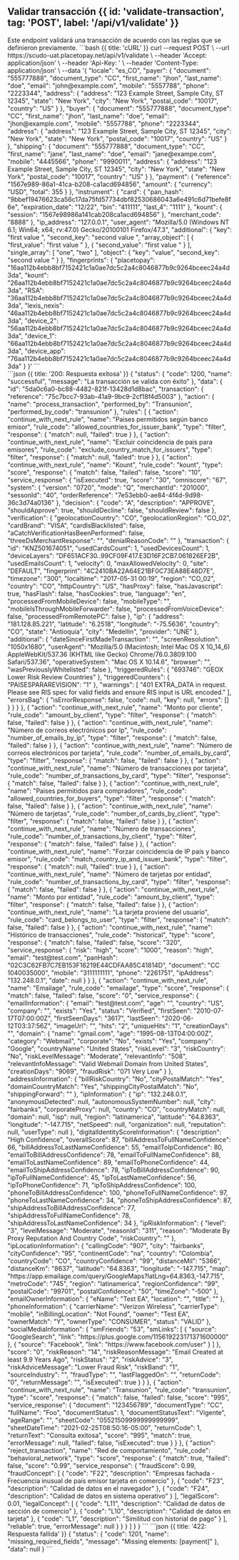 
## Validar transacción {{ id: 'validate-transaction', tag: 'POST', label: '/api/v1/validate' }}

<Row>
    <Col>
        Este endpoint validará una transacción de acuerdo con las reglas que se definieron previamente.
        <ApiReader
            path="/api/v1/validate"
            method="POST"
            type="header"
            api={props.refs}
        />
        <ApiReader
            path="/api/v1/validate"
            method="POST"
            api={props.refs}
        />
    </Col>
    <Col sticky>
        <CodeGroup title="Solicitud" tag="POST" label="/api/v1/validate">
            ```bash {{ title: 'cURL' }}
                curl --request POST \
                  --url https://scudo-uat.placetopay.net/api/v1/validate \
                  --header 'Accept: application/json' \
                  --header 'Api-Key: ' \
                  --header 'Content-Type: application/json' \
                  --data '{
                  "locale": "es_CO",
                  "payer": {
                    "document": "555777888",
                    "document_type": "CC",
                    "first_name": "jhon",
                    "last_name": "doe",
                    "email": "john@example.com",
                    "mobile": "5557788",
                    "phone": "2223344",
                    "address": {
                      "address": "123 Example Street, Sample City, ST 12345",
                      "state": "New York",
                      "city": "New York",
                      "postal_code": "10017",
                      "country": "US"
                    }
                  },
                  "buyer": {
                    "document": "555777888",
                    "document_type": "CC",
                    "first_name": "jhon",
                    "last_name": "doe",
                    "email": "jhon@example.com",
                    "mobile": "5557788",
                    "phone": "2223344",
                    "address": {
                      "address": "123 Example Street, Sample City, ST 12345",
                      "city": "New York",
                      "state": "New York",
                      "postal_code": "10017",
                      "country": "US"
                    }
                  },
                  "shipping": {
                    "document": "555777888",
                    "document_type": "CC",
                    "first_name": "jane",
                    "last_name": "doe",
                    "email": "jane@exampe.com",
                    "mobile": "4445566",
                    "phone": "9990011",
                    "address": {
                      "address": "123 Example Street, Sample City, ST 12345",
                      "city": "New York",
                      "state": "New York",
                      "postal_code": "10017",
                      "country": "US"
                    }
                  },
                  "payment": {
                    "reference": "1567e989-86a1-41ca-b208-ca1acd694856",
                    "amount": {
                      "currency": "USD",
                      "total": 355
                    }
                  },
                  "instrument": {
                    "card": {
                      "pan_hash": "9bbef19476623ca56c17da75fd57734dbf82530686043a6e491c6d71befe8f6e",
                      "expiration_date": "12/22",
                      "bin": "411111",
                      "last_4": "1111"
                    },
                    "kount": {
                      "session": "1567e98986a141cab208ca1acd694856"
                    },
                    "merchant_code": "8888"
                  },
                  "ip_address": "127.0.0.1",
                  "user_agent": "Mozilla/5.0 (Windows NT 6.1; Win64; x64; rv:47.0) Gecko/20100101 Firefox/47.3",
                  "additional": {
                    "key": "first value ",
                    "second_key": "second value ",
                    "array_object": [
                      {
                        "first_value": "first value "
                      },
                      {
                        "second_value": "first value "
                      }
                    ],
                    "single_array": [
                      "one",
                      "two"
                    ],
                    "object": {
                      "key": "value",
                      "second_key": "second value "
                    }
                  },
                  "fingerprints": {
                    "placetopay": "16aa112b4ebb8bf7152421c1a0ae7dc5c2a4c8046877b9c9264bceec24a4d3da",
                    "kount": "26aa112b4ebb8bf7152421c1a0ae7dc5c2a4c8046877b9c9264bceec24a4d3da",
                    "RSA": "36aa112b4ebb8bf7152421c1a0ae7dc5c2a4c8046877b9c9264bceec24a4d3da",
                    "lexis_nexis": "46aa112b4ebb8bf7152421c1a0ae7dc5c2a4c8046877b9c9264bceec24a4d3da",
                    "device_2": "56aa112b4ebb8bf7152421c1a0ae7dc5c2a4c8046877b9c9264bceec24a4d3da",
                    "device_1": "66aa112b4ebb8bf7152421c1a0ae7dc5c2a4c8046877b9c9264bceec24a4d3da",
                    "device_app": "76aa112b4ebb8bf7152421c1a0ae7dc5c2a4c8046877b9c9264bceec24a4d3da"
                  }
                }'
            ```
        </CodeGroup>
    </Col>
</Row>

<Row>
    <Col>
        <ApiReader
            path="/api/v1/validate"
            method="POST"
            type="response"
            api={props.refs}
        />
    </Col>
    <Col sticky>
        <br />
        <CodeGroup title="Respuesta">
            ```json {{ title: '200: Respuesta exitosa' }}
            {
              "status": {
                "code": 1200,
                "name": "successful",
                "message": "La transacción se valida con éxito"
              },
              "data": {
                "id": "5da0c6a0-bc88-4482-821f-13428d1d8bac",
                "transaction": {
                  "reference": "75c7bcc7-93ab-41a9-9bc9-2cf18f4d5003"
                },
                "action": {
                  "name": "process_transaction",
                  "performed_by": "Transunion",
                  "performed_by_code": "transunion"
                },
                "rules": [
                  {
                    "action": "continue_with_next_rule",
                    "name": "Paises permitidos según banco emisor",
                    "rule_code": "allowed_countries_for_issuer_bank",
                    "type": "filter",
                    "response": {
                      "match": null,
                      "failed": true
                    }
                  },
                  {
                    "action": "continue_with_next_rule",
                    "name": "Excluir coincidencia de pais para emisores",
                    "rule_code": "exclude_country_match_for_issuers",
                    "type": "filter",
                    "response": {
                      "match": null,
                      "failed": true
                    }
                  },
                  {
                    "action": "continue_with_next_rule",
                    "name": "Kount",
                    "rule_code": "kount",
                    "type": "score",
                    "response": {
                      "match": false,
                      "failed": false,
                      "score": "10",
                      "service_response": {
                        "isExecuted": true,
                        "score": "30",
                        "omniscore": "67",
                        "system": {
                          "version": "0720",
                          "mode": "Q",
                          "merchantId": "201000",
                          "sessonId": "40",
                          "orderReference": "7e53ebb0-ae84-4f4d-9d98-36c3d74a0136"
                        },
                        "decision": {
                          "code": "A",
                          "description": "APPROVE",
                          "shouldApprove": true,
                          "shouldDecline": false,
                          "shouldReview": false
                        },
                        "verification": {
                          "geolocationCountry": "CO",
                          "geolocationRegion": "CO_02",
                          "cardBrand": "VISA",
                          "cardIsBlacklisted": false,
                          "aCatchVerificationHasBeenPerformed": false,
                          "threeDsMerchantResponse": "",
                          "denialReasonCode": ""
                        },
                        "transaction": {
                          "id": "KNZ501674051",
                          "usedCardsCount": 1,
                          "usedDevicesCount": 1,
                          "deviceLayers": "DF651ACF30..99CF09F417.E3D16F2CB7.061826EF2B",
                          "usedEmailsCount": 1,
                          "velocity": 0,
                          "maxAllowedVelocity": 0,
                          "site": "DEFAULT",
                          "fingerprint": "4C2410BA22A64E21BF0C73EA88E48D7E",
                          "timezone": "300",
                          "localtime": "2017-05-31 00:19",
                          "region": "CO_02",
                          "country": "CO",
                          "httpCountry": "US",
                          "hasProxy": false,
                          "hasJavascript": true,
                          "hasFlash": false,
                          "hasCookies": true,
                          "language": "en",
                          "processedFromMobileDevice": false,
                          "mobileType": "",
                          "mobileIsThroughMobileForwarder": false,
                          "processedFromVoiceDevice": false,
                          "processedFromRemotePC": false
                        },
                        "ip": {
                          "address": "181.128.85.221",
                          "latitude": "6.2518",
                          "longitude": "-75.5636",
                          "country": "CO",
                          "state": "Antioquia",
                          "city": "Medellin",
                          "provider": "UNE"
                        },
                        "additional": {
                          "dateSinceFirstMadeTransaction": "",
                          "screenResolution": "1050x1680",
                          "userAgent": "Mozilla/5.0 (Macintosh; Intel Mac OS X 10_14_6) AppleWebKit/537.36 (KHTML like Gecko) Chrome/76.0.3809.100 Safari/537.36",
                          "operativeSystem": "Mac OS X 10.14.6",
                          "browser": "",
                          "wasPreviouslyWhitelisted": false
                        },
                        "triggeredRules": {
                          "693746": "GEOX Lower Risk Review Countries"
                        },
                        "triggeredCounters": {
                          "PAISESPARAREVISION": "1"
                        },
                        "warnings": [
                          "401 EXTRA_DATA in request. Please see RIS spec for valid fields and ensure RIS input is URL encoded."
                        ],
                        "errorsBag": {
                          "isErrorResponse": false,
                          "code": null,
                          "key": null,
                          "errors": []
                        }
                      }
                    }
                  },
                  {
                    "action": "continue_with_next_rule",
                    "name": "Monto por cliente",
                    "rule_code": "amount_by_client",
                    "type": "filter",
                    "response": {
                      "match": false,
                      "failed": false
                    }
                  },
                  {
                    "action": "continue_with_next_rule",
                    "name": "Número de correos electrónicos por Ip",
                    "rule_code": "number_of_emails_by_ip",
                    "type": "filter",
                    "response": {
                      "match": false,
                      "failed": false
                    }
                  },
                  {
                    "action": "continue_with_next_rule",
                    "name": "Número de correos electrónicos por tarjeta",
                    "rule_code": "number_of_emails_by_card",
                    "type": "filter",
                    "response": {
                      "match": false,
                      "failed": false
                    }
                  },
                  {
                    "action": "continue_with_next_rule",
                    "name": "Número de transacciones por tarjeta",
                    "rule_code": "number_of_transactions_by_card",
                    "type": "filter",
                    "response": {
                      "match": false,
                      "failed": false
                    }
                  },
                  {
                    "action": "continue_with_next_rule",
                    "name": "Paises permitidos para compradores",
                    "rule_code": "allowed_countries_for_buyers",
                    "type": "filter",
                    "response": {
                      "match": false,
                      "failed": false
                    }
                  },
                  {
                    "action": "continue_with_next_rule",
                    "name": "Número de tarjetas",
                    "rule_code": "number_of_cards_by_client",
                    "type": "filter",
                    "response": {
                      "match": false,
                      "failed": false
                    }
                  },
                  {
                    "action": "continue_with_next_rule",
                    "name": "Número de transacciones",
                    "rule_code": "number_of_transactions_by_client",
                    "type": "filter",
                    "response": {
                      "match": false,
                      "failed": false
                    }
                  },
                  {
                    "action": "continue_with_next_rule",
                    "name": "Forzar coincidencia de IP país y banco emisor",
                    "rule_code": "match_country_ip_and_issuer_bank",
                    "type": "filter",
                    "response": {
                      "match": null,
                      "failed": true
                    }
                  },
                  {
                    "action": "continue_with_next_rule",
                    "name": "Número de tarjetas por entidad",
                    "rule_code": "number_of_transactions_by_card",
                    "type": "filter",
                    "response": {
                      "match": false,
                      "failed": false
                    }
                  },
                  {
                    "action": "continue_with_next_rule",
                    "name": "Monto por entidad",
                    "rule_code": "amount_by_client",
                    "type": "filter",
                    "response": {
                      "match": false,
                      "failed": false
                    }
                  },
                  {
                    "action": "continue_with_next_rule",
                    "name": "La tarjeta proviene del usuario",
                    "rule_code": "card_belongs_to_user",
                    "type": "filter",
                    "response": {
                      "match": false,
                      "failed": false
                    }
                  },
                  {
                    "action": "continue_with_next_rule",
                    "name": "Histórico de transacciones",
                    "rule_code": "historical",
                    "type": "score",
                    "response": {
                      "match": false,
                      "failed": false,
                      "score": "320",
                      "service_response": {
                        "risk": "high",
                        "score": "1000",
                        "reason": "high",
                        "email": "test@test.com",
                        "panHash": "02C3C62FB7C7EB153F16219E44CDFAA85C41814D",
                        "document": "CC 1040035000",
                        "mobile": "3111111111",
                        "phone": "2261751",
                        "ipAddress": "132.248.0.1",
                        "date": null
                      }
                    }
                  },
                  {
                    "action": "continue_with_next_rule",
                    "name": "Emailage",
                    "rule_code": "emailage",
                    "type": "score",
                    "response": {
                      "match": false,
                      "failed": false,
                      "score": "0",
                      "service_response": {
                        "emailInformation": {
                          "email": "test@test.com",
                          "age": "",
                          "country": "US",
                          "company": "",
                          "exists": "Yes",
                          "status": "Verified",
                          "firstSeen": "2010-07-17T07:00:00Z",
                          "firstSeenDays": "3617",
                          "lastSeen": "2020-06-12T03:37:56Z",
                          "imageUrl": "",
                          "hits": "2",
                          "uniqueHits": "1",
                          "creationDays": "",
                          "domain": {
                            "name": "gmail.com",
                            "age": "1995-08-13T04:00:00Z",
                            "category": "Webmail",
                            "corporate": "No",
                            "exists": "Yes",
                            "company": "Google",
                            "countryName": "United States",
                            "riskLevel": "3",
                            "riskCountry": "No",
                            "riskLevelMessage": "Moderate",
                            "relevantInfo": "508",
                            "relevantInfoMessage": "Valid Webmail Domain from United States",
                            "creationDays": "9069",
                            "fraudRisk": "071 Very Low"
                          }
                        },
                        "addressInformation": {
                          "billRiskCountry": "No",
                          "cityPostalMatch": "Yes",
                          "domainCountryMatch": "Yes",
                          "shippingCityPostalMatch": "No",
                          "shippingForward": ""
                        },
                        "ipInformation": {
                          "ip": "132.248.0.1",
                          "anonymousDetected": null,
                          "autonomousSystemNumber": null,
                          "city": "fairbanks",
                          "corporateProxy": null,
                          "country": "CO",
                          "countryMatch": null,
                          "domain": null,
                          "isp": null,
                          "region": "latinamerica",
                          "latitude": "64.8363",
                          "longitude": "-147.715",
                          "netSpeed": null,
                          "organization": null,
                          "reputation": null,
                          "userType": null
                        },
                        "digitalIdentityScoreInformation": {
                          "description": "High Confidence",
                          "overallScore": 87,
                          "billAddressToFullNameConfidence": 66,
                          "billAddressToLastNameConfidence": 55,
                          "emailToIpConfidence": 80,
                          "emailToBillAddressConfidence": 78,
                          "emailToFullNameConfidence": 88,
                          "emailToLastNameConfidence": 89,
                          "emailToPhoneConfidence": 44,
                          "emailToShipAddressConfidence": 78,
                          "ipToBillAddressConfidence": 90,
                          "ipToFullNameConfidence": 45,
                          "ipToLastNameConfidence": 56,
                          "ipToPhoneConfidence": 71,
                          "ipToShipAddressConfidence": 100,
                          "phoneToBillAddressConfidence": 100,
                          "phoneToFullNameConfidence": 97,
                          "phoneToLastNameConfidence": 34,
                          "phoneToShipAddressConfidence": 87,
                          "shipAddressToBillAddressConfidence": 77,
                          "shipAddressToFullNameConfidence": 78,
                          "shipAddressToLastNameConfidence": 34
                        },
                        "ipRiskInformation": {
                          "level": "3",
                          "levelMessage": "Moderate",
                          "reasonId": "311",
                          "reason": "Moderate By Proxy Reputation And Country Code",
                          "riskCountry": ""
                        },
                        "ipLocationInformation": {
                          "callingCode": "907",
                          "city": "fairbanks",
                          "cityConfidence": "95",
                          "continentCode": "na",
                          "country": "Colombia",
                          "countryCode": "CO",
                          "countryConfidence": "99",
                          "distanceMil": "5366",
                          "distanceKm": "8637",
                          "latitude": "64.8363",
                          "longitude": "-147.715",
                          "map": "https://app.emailage.com/query/GoogleMaps?latLng=64.8363,-147.715",
                          "metroCode": "745",
                          "region": "latinamerica",
                          "regionConfidence": "99",
                          "postalCode": "99701",
                          "postalConfidence": "50",
                          "timeZone": "-500"
                        },
                        "emailOwnerInformation": {
                          "eName": "Test EA",
                          "location": "",
                          "title": ""
                        },
                        "phoneInformation": {
                          "carrierName": "Verizon Wireless",
                          "carrierType": "mobile",
                          "inBillingLocation": "Not Found",
                          "owner": "Test EA",
                          "ownerMatch": "Y",
                          "ownerType": "CONSUMER",
                          "status": "VALID"
                        },
                        "socialMediaInformation": {
                          "smFriends": "53",
                          "smLinks": [
                            {
                              "source": "GoogleSearch",
                              "link": "https://plus.google.com/115619223171371600000"
                            },
                            {
                              "source": "Facebook",
                              "link": "https://www.facebook.com/user"
                            }
                          ]
                        },
                        "score": "0",
                        "riskReason": "14",
                        "riskReasonMessage": "Email Created at least 9.9 Years Ago",
                        "riskStatus": "2",
                        "riskAdvice": "3",
                        "riskAdviceMessage": "Lower Fraud Risk",
                        "riskBand": "1",
                        "sourceIndustry": "",
                        "fraudType": "",
                        "lastFlaggedOn": "",
                        "returnCode": "0",
                        "returnMessage": "",
                        "isExecuted": true
                      }
                    }
                  },
                  {
                    "action": "continue_with_next_rule",
                    "name": "Transunion",
                    "rule_code": "transunion",
                    "type": "score",
                    "response": {
                      "match": false,
                      "failed": false,
                      "score": "995",
                      "service_response": {
                        "document": "123456789",
                        "documentType": "CC",
                        "fullName": "Foo",
                        "documentStatus": 1,
                        "documentStatusText": "Vigente",
                        "ageRange": "",
                        "sheetCode": "05521509999999999999",
                        "sheetDateTime": "2021-02-25T08:50:16-05:00",
                        "returnCode": 1,
                        "returnText": "Consulta exitosa",
                        "score": "995",
                        "match": true,
                        "errorMessage": null,
                        "failed": false,
                        "isExecuted": true
                      }
                    }
                  },
                  {
                    "action": "reject_transaction",
                    "name": "Red de comportamiento",
                    "rule_code": "behavioral_network",
                    "type": "score",
                    "response": {
                      "match": true,
                      "failed": false,
                      "score": "0.99",
                      "service_response": {
                        "fraudScore": 0.99,
                        "fraudConcept": [
                          {
                            "code": "F22",
                            "description": "Empresas fachada - Frecuencia inusual de país emisor tarjeta en comercio"
                          },
                          {
                            "code": "F23",
                            "description": "Calidad de datos en el navegador"
                          },
                          {
                            "code": "F24",
                            "description": "Calidad de datos en sistema operativo"
                          }
                        ],
                        "legalScore": 0.01,
                        "legalConcept": [
                          {
                            "code": "L11",
                            "description": "Calidad de datos de sección de comercio"
                          },
                          {
                            "code": "L10",
                            "description": "Calidad de datos en tarjeta"
                          },
                          {
                            "code": "L1",
                            "description": "Similitud con historial de pago"
                          }
                        ],
                        "reliable": true,
                        "errorMessage": null
                      }
                    }
                  }
                ]
              }
            }
            ```
            ```json {{ title: '422: Respuesta fallida' }}
            {
              "status": {
                "code": 1201,
                "name": "missing_required_fields",
                "message": "Missing elements: [payment]"
              },
              "data": null
            }
            ```
        </CodeGroup>
    </Col>
</Row>
